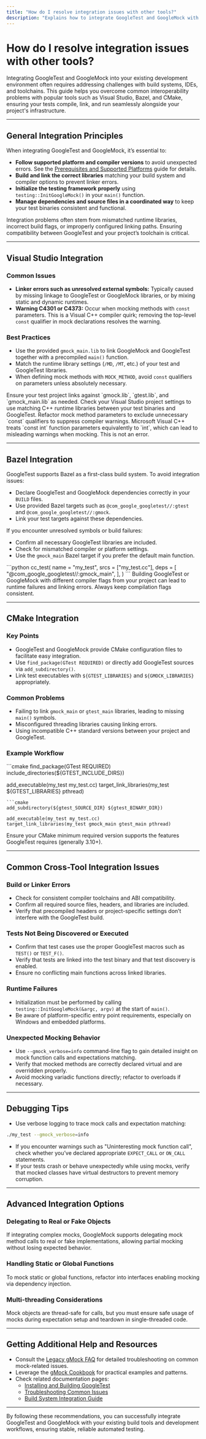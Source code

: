 ```yaml
---
title: "How do I resolve integration issues with other tools?"
description: "Explains how to integrate GoogleTest and GoogleMock with popular build systems and IDEs (such as Visual Studio, Bazel, CMake), including solutions for common interoperability problems."
---
```


# How do I resolve integration issues with other tools?

Integrating GoogleTest and GoogleMock into your existing development environment often requires addressing challenges with build systems, IDEs, and toolchains. This guide helps you overcome common interoperability problems with popular tools such as Visual Studio, Bazel, and CMake, ensuring your tests compile, link, and run seamlessly alongside your project's infrastructure.

---

## General Integration Principles

When integrating GoogleTest and GoogleMock, it’s essential to:

- **Follow supported platform and compiler versions** to avoid unexpected errors. See the [Prerequisites and Supported Platforms](../../getting-started/setup-overview/prerequisites) guide for details.
- **Build and link the correct libraries** matching your build system and compiler options to prevent linker errors.
- **Initialize the testing framework properly** using `testing::InitGoogleMock()` in your `main()` function.
- **Manage dependencies and source files in a coordinated way** to keep your test binaries consistent and functional.

<Info>
Integration problems often stem from mismatched runtime libraries, incorrect build flags, or improperly configured linking paths. Ensuring compatibility between GoogleTest and your project’s toolchain is critical.
</Info>

---

## Visual Studio Integration

### Common Issues

- **Linker errors such as unresolved external symbols:** Typically caused by missing linkage to GoogleTest or GoogleMock libraries, or by mixing static and dynamic runtimes.
- **Warning C4301 or C4373:** Occur when mocking methods with `const` parameters. This is a Visual C++ compiler quirk; removing the top-level `const` qualifier in mock declarations resolves the warning.

### Best Practices

- Use the provided `gmock_main.lib` to link GoogleMock and GoogleTest together with a precompiled `main()` function.
- Match the runtime library settings (`/MD`, `/MT`, etc.) of your test and GoogleTest libraries.
- When defining mock methods with `MOCK_METHOD`, avoid `const` qualifiers on parameters unless absolutely necessary.

<Steps>
<Step title="Link GoogleMock and GoogleTest">
Ensure your test project links against `gmock.lib`, `gtest.lib`, and `gmock_main.lib` as needed.
</Step>
<Step title="Consistent Runtime Libraries">
Check your Visual Studio project settings to use matching C++ runtime libraries between your test binaries and GoogleTest.
</Step>
<Step title="Remove Top-level Const in Mock Parameters">
Refactor mock method parameters to exclude unnecessary `const` qualifiers to suppress compiler warnings.
</Step>
</Steps>

<Note>
Microsoft Visual C++ treats `const int` function parameters equivalently to `int`, which can lead to misleading warnings when mocking. This is not an error.
</Note>

---

## Bazel Integration

GoogleTest supports Bazel as a first-class build system. To avoid integration issues:

- Declare GoogleTest and GoogleMock dependencies correctly in your `BUILD` files.
- Use provided Bazel targets such as `@com_google_googletest//:gtest` and `@com_google_googletest//:gmock`.
- Link your test targets against these dependencies.

If you encounter unresolved symbols or build failures:

- Confirm all necessary GoogleTest libraries are included.
- Check for mismatched compiler or platform settings.
- Use the `gmock_main` Bazel target if you prefer the default main function.

<Example>
```python
cc_test(
    name = "my_test",
    srcs = ["my_test.cc"],
    deps = [
        "@com_google_googletest//:gmock_main",
    ],
)
```
</Example>

<Warning>
Building GoogleTest or GoogleMock with different compiler flags from your project can lead to runtime failures and linking errors. Always keep compilation flags consistent.
</Warning>

---

## CMake Integration

### Key Points

- GoogleTest and GoogleMock provide CMake configuration files to facilitate easy integration.
- Use `find_package(GTest REQUIRED)` or directly add GoogleTest sources via `add_subdirectory()`.
- Link test executables with `${GTEST_LIBRARIES}` and `${GMOCK_LIBRARIES}` appropriately.

### Common Problems

- Failing to link `gmock_main` or `gtest_main` libraries, leading to missing `main()` symbols.
- Misconfigured threading libraries causing linking errors.
- Using incompatible C++ standard versions between your project and GoogleTest.

### Example Workflow

<CodeGroup>
```cmake
find_package(GTest REQUIRED)
include_directories(${GTEST_INCLUDE_DIRS})

add_executable(my_test my_test.cc)
target_link_libraries(my_test ${GTEST_LIBRARIES} pthread)
```
```cmake
add_subdirectory(${gtest_SOURCE_DIR} ${gtest_BINARY_DIR})

add_executable(my_test my_test.cc)
target_link_libraries(my_test gmock_main gtest_main pthread)
```
</CodeGroup>

<Check>
Ensure your CMake minimum required version supports the features GoogleTest requires (generally 3.10+).
</Check>

---

## Common Cross-Tool Integration Issues

### Build or Linker Errors

- Check for consistent compiler toolchains and ABI compatibility.
- Confirm all required source files, headers, and libraries are included.
- Verify that precompiled headers or project-specific settings don’t interfere with the GoogleTest build.

### Tests Not Being Discovered or Executed

- Confirm that test cases use the proper GoogleTest macros such as `TEST()` or `TEST_F()`.
- Verify that tests are linked into the test binary and that test discovery is enabled.
- Ensure no conflicting main functions across linked libraries.

### Runtime Failures

- Initialization must be performed by calling `testing::InitGoogleMock(&argc, argv)` at the start of `main()`.
- Be aware of platform-specific entry point requirements, especially on Windows and embedded platforms.

### Unexpected Mocking Behavior

- Use `--gmock_verbose=info` command-line flag to gain detailed insight on mock function calls and expectations matching.
- Verify that mocked methods are correctly declared virtual and are overridden properly.
- Avoid mocking variadic functions directly; refactor to overloads if necessary.

---

## Debugging Tips

- Use verbose logging to trace mock calls and expectation matching:

```bash
./my_test --gmock_verbose=info
```

- If you encounter warnings such as "Uninteresting mock function call", check whether you’ve declared appropriate `EXPECT_CALL` or `ON_CALL` statements.
- If your tests crash or behave unexpectedly while using mocks, verify that mocked classes have virtual destructors to prevent memory corruption.

---

## Advanced Integration Options

### Delegating to Real or Fake Objects

If integrating complex mocks, GoogleMock supports delegating mock method calls to real or fake implementations, allowing partial mocking without losing expected behavior.

### Handling Static or Global Functions

To mock static or global functions, refactor into interfaces enabling mocking via dependency injection.

### Multi-threading Considerations

Mock objects are thread-safe for calls, but you must ensure safe usage of mocks during expectation setup and teardown in single-threaded code.

---

## Getting Additional Help and Resources

- Consult the [Legacy gMock FAQ](https://google.github.io/googletest/gmock_faq.html) for detailed troubleshooting on common mock-related issues.
- Leverage the [gMock Cookbook](https://google.github.io/googletest/gmock_cook_book.html) for practical examples and patterns.
- Check related documentation pages:
  - [Installing and Building GoogleTest](../../faq/getting-started-faq/how-do-i-install-or-build-googletest)
  - [Troubleshooting Common Issues](../../getting-started/first-steps/troubleshooting)
  - [Build System Integration Guide](../../guides/integration-and-best-practices/build-system-integration)

---

By following these recommendations, you can successfully integrate GoogleTest and GoogleMock with your existing build tools and development workflows, ensuring stable, reliable automated testing.
